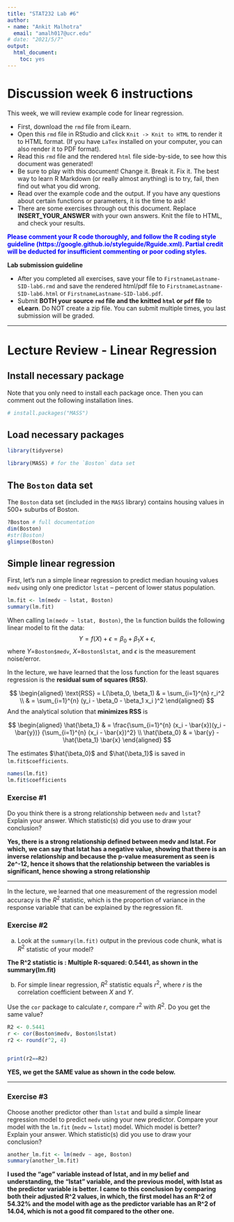 ```yaml
---
title: "STAT232 Lab #6"
author: 
- name: "Ankit Malhotra"
  email: "amalh017@ucr.edu"
# date: "2021/5/7"
output:
  html_document:
    toc: yes
---
```


# **Discussion week 6 instructions**

This week, we will review example code for linear regression.

- First, download the `rmd` file from iLearn.
- Open this `rmd` file in RStudio and click `Knit -> Knit to HTML` to render it to HTML format. (If you have `LaTex` installed on your computer, you can also render it to PDF format).
- Read this `rmd` file and the rendered `html` file side-by-side, to see how this document was generated!
- Be sure to play with this document! Change it. Break it. Fix it. The best way to learn R Markdown (or really almost anything) is to try, fail, then find out what you did wrong.
- Read over the example code and the output. If you have any questions about certain functions or parameters, it is the time to ask!
- There are some exercises through out this document. Replace **INSERT_YOUR_ANSWER** with your own answers. Knit the file to HTML, and check your results.

<font color="blue">**Please comment your R code thoroughly, and follow the R coding style guideline (https://google.github.io/styleguide/Rguide.xml). Partial credit will be deducted for insufficient commenting or poor coding styles.**</font>

**Lab submission guideline**

- After you completed all exercises, save your file to `FirstnameLastname-SID-lab6.rmd` and save the rendered html/pdf file to `FirstnameLastname-SID-lab6.html` or `FirstnameLastname-SID-lab6.pdf`.
- Submit **BOTH your source `rmd` file and the knitted `html` or `pdf` file** to **eLearn**. Do NOT create a zip file. You can submit multiple times, you last submission will be graded.

***

# **Lecture Review - Linear Regression**

## Install necessary package
Note that you only need to install each package once. Then you can comment out the following installation lines.

```r
# install.packages("MASS")
```

## Load necessary packages
```r
library(tidyverse)

library(MASS) # for the `Boston` data set
```

## The `Boston` data set

The `Boston` data set (included in the `MASS` library) contains housing values in 500+ suburbs of Boston.

```r
?Boston # full documentation
dim(Boston)
#str(Boston)
glimpse(Boston)
```

## Simple linear regression

First, let's run a simple linear regression to predict median housing values `medv` using only one predictor `lstat` -- percent of lower status population.

```r
lm.fit <- lm(medv ~ lstat, Boston)
summary(lm.fit)
```

When calling `lm(medv ~ lstat, Boston)`, the `lm` function builds the following linear model to fit the data:
$$ Y=f(X)+\epsilon = \beta_0 + \beta_1 X + \epsilon ,$$
where $Y$=`Boston$medv`, $X$=`Boston$lstat`, and $\epsilon$ is the measurement noise/error.

In the lecture, we have learned that the loss function for the least squares regression is the **residual sum of squares (RSS)**.

$$ 
\begin{aligned}
\text{RSS} =  L(\beta_0, \beta_1) & = \sum_{i=1}^{n} r_i^2 \\
  & = \sum_{i=1}^{n} (y_i - \beta_0 - \beta_1 x_i )^2
\end{aligned} 
$$
And the analytical solution that **minimizes RSS** is

$$ 
\begin{aligned}
 \hat{\beta_1} & = 
 \frac{\sum_{i=1}^{n} (x_i - \bar{x})(y_i - \bar{y})}
 {\sum_{i=1}^{n} (x_i - \bar{x})^2} \\
 \hat{\beta_0} & = \bar{y} -  \hat{\beta_1} \bar{x}
\end{aligned} 
$$

The estimates $\hat{\beta_0}$ and $\hat{\beta_1}$ is saved in `lm.fit$coefficients`.

```r
names(lm.fit)
lm.fit$coefficients
```

### **Exercise #1**

Do you think there is a strong relationship between `medv` and `lstat`?   
Explain your answer. Which statistic(s) did you use to draw your conclusion?

**Yes, there is a strong relationship defined between medv and lstat. For which, we can say that lstat has a negative value, showing that there is an inverse relationship and because the p-value measurement as seen is 2e^-12, hence it shows that the relationship between the variables is significant, hence showing a strong relationship**

***

In the lecture, we learned that one measurement of the regression model accuracy is the $R^2$ statistic, which is the proportion of variance in the response variable that can be explained by the regression fit.

### **Exercise #2**

(a) Look at the `summary(lm.fit)` output in the previous code chunk, what is $R^2$ statistic of your model?

**The R^2 statistic is : Multiple R-squared:  0.5441, as shown in the summary(lm.fit)**

(b) For simple linear regression, $R^2$ statistic equals $r^2$, where $r$ is the correlation coefficient between $X$ and $Y$.  

Use the `cor` package to calculate $r$, compare $r^2$ with $R^2$. Do you get the same value?
```r
R2 <- 0.5441
r <- cor(Boston$medv, Boston$lstat)
r2 <- round(r^2, 4)


print(r2==R2)
```


**YES, we get the SAME value as shown in the code below.**

***

### **Exercise #3**

Choose another predictor other than `lstat` and build a simple linear regression model to predict `medv` using your new predictor. Compare your model with the `lm.fit` (`medv` ~ `lstat`) model. Which model is better?   
Explain your answer. Which statistic(s) did you use to draw your conclusion?

```r
another_lm.fit <- lm(medv ~ age, Boston)
summary(another_lm.fit)
```


**I used the "age" variable instead of lstat, and in my belief and understanding, the "lstat" variable, and the previous model, with lstat as the predictor variable is better. 
I came to this conclusion by comparing both their adjusted R^2 values, in which, the first model has an R^2 of 54.32% and the model with age as the predictor variable has an R^2 of 14.04, which is not a good fit compared to the other one.
**

